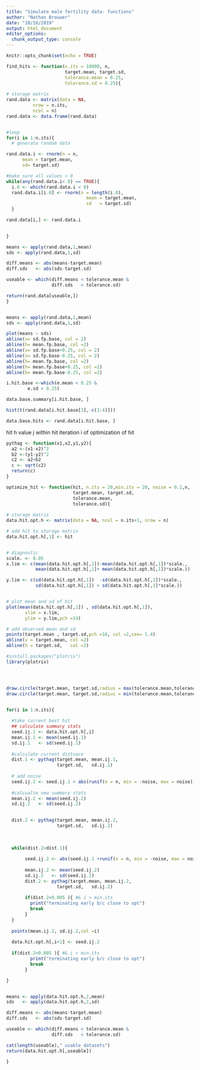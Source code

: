 ---
title: "Simulate male fertility data- functions"
author: "Nathan Brouwer"
date: "10/16/2019"
output: html_document
editor_options: 
  chunk_output_type: console
---

```{r setup, include=FALSE}
knitr::opts_chunk$set(echo = TRUE)
```




```{r}
find_hits <- function(n.its = 10000, n,
                      target.mean, target.sd,
                      tolerance.mean = 0.25,
                      tolerance.sd = 0.25){
  
# storage matrix
rand.data <- matrix(data = NA,
          nrow = n.its,
          ncol = n)
rand.data <- data.frame(rand.data)


#loop
for(i in 1:n.its){
  # generate random data

rand.data.i <- rnorm(n = n,
      mean = target.mean,
      sd= target.sd)

#make sure all values > 0
while(any(rand.data.i< 0) == TRUE){
  i.0 <- which(rand.data.i < 0)
  rand.data.i[i.0] <- rnorm(n = length(i.0),
                              mean = target.mean,
                              sd   = target.sd)
  }

rand.data[i,] <- rand.data.i

  
}

means <- apply(rand.data,1,mean)
sds <- apply(rand.data,1,sd)

diff.means <- abs(means-target.mean)
diff.sds   <- abs(sds-target.sd)

useable <- which(diff.means < tolerance.mean &
                 diff.sds   < tolerance.sd)

return(rand.data[useable,])
}



```


```{r}
means <- apply(rand.data,1,mean)
sds <- apply(rand.data,1,sd)

plot(means ~ sds)
abline(v= sd.fp.base, col = 2)
abline(h= mean.fp.base, col =2)
abline(v= sd.fp.base+0.25, col = 2)
abline(v= sd.fp.base-0.25, col = 2)
abline(h= mean.fp.base, col =2)
abline(h= mean.fp.base+0.25, col =2)
abline(h= mean.fp.base-0.25, col =2)
```


```{r}
i.hit.base <-which(e.mean < 0.25 & 
        e.sd < 0.25)

data.base.summary[i.hit.base, ]

hist(t(rand.data[i.hit.base[3],-c(1:4)]))

data.base.hits <- rand.data[i.hit.base, ]


```



hit h
value j within hit
iteration i of optimization of hit



```{r}
pythag <- function(x1,x2,y1,y2){
  a2 <-(x1-x2)^2
  b2 <-(y1-y2)^2
  c2 <- a2+b2
  c <- sqrt(c2)
  return(c)
}
```


```{r}

optimize_hit <- function(hit, n.its = 20,min.its = 20, noise = 0.1,n,
                         target.mean, target.sd,
                         tolerance.mean,
                         tolerance.sd){
 
# storage matrix
data.hit.opt.h <- matrix(data = NA, ncol = n.its+1, nrow = n)

# add hit to storage matrix
data.hit.opt.h[,1] <- hit


# diagnostic
scale. <- 0.05
x.lim <- c(mean(data.hit.opt.h[,1])-mean(data.hit.opt.h[,1])*scale.,
           mean(data.hit.opt.h[,1]+ mean(data.hit.opt.h[,1])*scale.))

y.lim <- c(sd(data.hit.opt.h[,1])  -sd(data.hit.opt.h[,1])*scale.,
           sd(data.hit.opt.h[,1]) + sd(data.hit.opt.h[,1]*scale.))


# plot mean and sd of hit
plot(mean(data.hit.opt.h[,1]) , sd(data.hit.opt.h[,1]), 
       xlim = x.lim,
       ylim = y.lim,pch =14)

# add observed mean and sd
points(target.mean , target.sd,pch =16, col =2,cex= 1.4)
abline(v = target.mean, col =2)
abline(h = target.sd,   col =2) 

#install.packages("plotrix")
library(plotrix)




draw.circle(target.mean, target.sd,radius = max(tolerance.mean,tolerance.sd))
draw.circle(target.mean, target.sd,radius = min(tolerance.mean,tolerance.sd))

  
for(i in 1:n.its){

  #take current best hit
  ## calculate summary stats
  seed.ij.1 <- data.hit.opt.h[,i]
  mean.ij.1 <- mean(seed.ij.1)
  sd.ij.1   <- sd(seed.ij.1)
  
  #calculate current distnace
  dist.1 <- pythag(target.mean, mean.ij.1,
                   target.sd,   sd.ij.1)
  
  # add noise
  seed.ij.2 <- seed.ij.1 + abs(runif(n = n, min = -noise, max = noise))
  
  #calcualte new summary stats
  mean.ij.2 <- mean(seed.ij.2)
  sd.ij.2   <- sd(seed.ij.2)
  

  dist.2 <- pythag(target.mean, mean.ij.2,
                   target.sd,   sd.ij.2)
  
  
  
  while(dist.2>dist.1){
        
       seed.ij.2 <- abs(seed.ij.1 +runif(n = n, min = -noise, max = noise))
       
       mean.ij.2 <- mean(seed.ij.2)
       sd.ij.2   <- sd(seed.ij.2)
       dist.2 <- pythag(target.mean, mean.ij.2,
                   target.sd,   sd.ij.2)
       
       if(dist.2<0.005 ){ #& i > min.its
         print("terminating early b/c close to opt")
         break
       }
  }
  
  points(mean.ij.2, sd.ij.2,col =i)
  
  data.hit.opt.h[,i+1] <- seed.ij.2
  
  if(dist.2<0.005 ){ #& i > min.its
         print("terminating early b/c close to opt")
         break
       }

}


means <- apply(data.hit.opt.h,2,mean)
sds   <- apply(data.hit.opt.h,2,sd)

diff.means <- abs(means-target.mean)
diff.sds   <- abs(sds-target.sd)

useable <- which(diff.means < tolerance.mean &
                 diff.sds   < tolerance.sd)

cat(length(useable)," usable datasets")
return(data.hit.opt.h[,useable])
 
}
  




```




